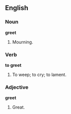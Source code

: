 ==English==

===Noun===

'''greet'''

#Mourning.

===Verb===

'''to greet'''

#To weep; to cry; to lament.

===Adjective===

'''greet'''

#Great.